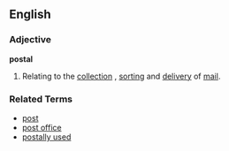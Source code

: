 ==English==
===Adjective===
'''postal'''
# Relating to the [[collection]] , [[sorting]] and [[delivery]] of [[mail]].
===Related Terms===
*[[post]]
*[[post office]]
*[[postally used]]